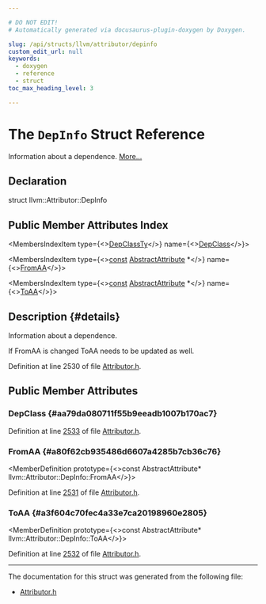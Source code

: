 ```yaml
---

# DO NOT EDIT!
# Automatically generated via docusaurus-plugin-doxygen by Doxygen.

slug: /api/structs/llvm/attributor/depinfo
custom_edit_url: null
keywords:
  - doxygen
  - reference
  - struct
toc_max_heading_level: 3

---
```





# The `DepInfo` Struct Reference

<DoxygenPage pluginConfig={pluginConfig}>

Information about a dependence. <a href="#details">More...</a>

## Declaration

<CodeBlock>struct llvm::Attributor::DepInfo</CodeBlock>

## Public Member Attributes Index

<MembersIndex>

<MembersIndexItem
  type={<><a href="/docs/api/namespaces/llvm/#adadcb655edca867f08f7ea6068a7d8a1">DepClassTy</a></>}
  name={<><a href="#aa79da080711f55b9eeadb1007b170ac7">DepClass</a></>}>
</MembersIndexItem>

<MembersIndexItem
  type={<><a href="/docs/api/files/lib/lib/target/lib/target/aarch64/aarch64promoteconstant-cpp/#a90f8350fecae261c25be85d38b451bff">const</a> <a href="/docs/api/structs/llvm/abstractattribute">AbstractAttribute</a> &#42;</>}
  name={<><a href="#a80f62cb935486d6607a4285b7cb36c76">FromAA</a></>}>
</MembersIndexItem>

<MembersIndexItem
  type={<><a href="/docs/api/files/lib/lib/target/lib/target/aarch64/aarch64promoteconstant-cpp/#a90f8350fecae261c25be85d38b451bff">const</a> <a href="/docs/api/structs/llvm/abstractattribute">AbstractAttribute</a> &#42;</>}
  name={<><a href="#a3f604c70fec4a33e7ca20198960e2805">ToAA</a></>}>
</MembersIndexItem>

</MembersIndex>

## Description {#details}

Information about a dependence.

If FromAA is changed ToAA needs to be updated as well.

Definition at line 2530 of file <a href="/docs/api/files/include/include/llvm/include/llvm/transforms/include/llvm/transforms/ipo/attributor-h">Attributor.h</a>.

<SectionDefinition>

## Public Member Attributes

### DepClass {#aa79da080711f55b9eeadb1007b170ac7}

<MemberDefinition
  prototype="DepClassTy llvm::Attributor::DepInfo::DepClass">

Definition at line <a href="/docs/api/files/include/include/llvm/include/llvm/transforms/include/llvm/transforms/ipo/attributor-h/#l02533">2533</a> of file <a href="/docs/api/files/include/include/llvm/include/llvm/transforms/include/llvm/transforms/ipo/attributor-h">Attributor.h</a>.
</MemberDefinition>

### FromAA {#a80f62cb935486d6607a4285b7cb36c76}

<MemberDefinition
  prototype={<>const AbstractAttribute&#42; llvm::Attributor::DepInfo::FromAA</>}>

Definition at line <a href="/docs/api/files/include/include/llvm/include/llvm/transforms/include/llvm/transforms/ipo/attributor-h/#l02531">2531</a> of file <a href="/docs/api/files/include/include/llvm/include/llvm/transforms/include/llvm/transforms/ipo/attributor-h">Attributor.h</a>.
</MemberDefinition>

### ToAA {#a3f604c70fec4a33e7ca20198960e2805}

<MemberDefinition
  prototype={<>const AbstractAttribute&#42; llvm::Attributor::DepInfo::ToAA</>}>

Definition at line <a href="/docs/api/files/include/include/llvm/include/llvm/transforms/include/llvm/transforms/ipo/attributor-h/#l02532">2532</a> of file <a href="/docs/api/files/include/include/llvm/include/llvm/transforms/include/llvm/transforms/ipo/attributor-h">Attributor.h</a>.
</MemberDefinition>

</SectionDefinition>

<hr/>

The documentation for this struct was generated from the following file:

<ul>
<li><a href="/docs/api/files/include/include/llvm/include/llvm/transforms/include/llvm/transforms/ipo/attributor-h">Attributor.h</a></li>
</ul>

</DoxygenPage>
